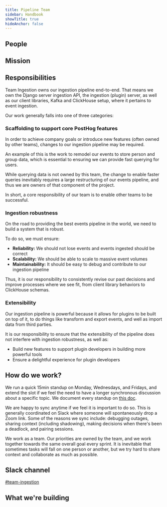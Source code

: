```yaml
---
title: Pipeline Team
sidebar: Handbook
showTitle: true
hideAnchor: false
---
```


## People

<TeamMembers />

## Mission

<Mission />

<Objectives />

## Responsibilities

Team Ingestion owns our ingestion pipeline end-to-end. That means we own the Django server ingestion API, the ingestion (plugin) server, as well as our client libraries, Kafka and ClickHouse setup, where it pertains to event ingestion.

Our work generally falls into one of three categories:

### Scaffolding to support core PostHog features

In order to achieve company goals or introduce new features (often owned by other teams), changes to our ingestion pipeline may be required.

An example of this is the work to remodel our events to store person and group data, which is essential to ensuring we can provide fast querying for users.

While querying data is not owned by this team, the change to enable faster queries inevitably requires a large restructuring of our events pipeline, and thus we are owners of that component of the project.

In short, a core responsibility of our team is to enable other teams to be successful.

### Ingestion robustness

On the road to providing the best events pipeline in the world, we need to build a system that is robust. 

To do so, we must ensure:

- **Reliability:** We should not lose events and events ingested should be correct
- **Scalability:** We should be able to scale to massive event volumes
- **Maintainability:** It should be easy to debug and contribute to our ingestion pipeline

Thus, it is our responsibility to consistently revise our past decisions and improve processes where we see fit, from client library behaviors to ClickHouse schemas.

### Extensibility

Our ingestion pipeline is powerful because it allows for plugins to be built on top of it, to do things like transform and export events, and well as import data from third parties.

It is our responsibility to ensure that the extensibility of the pipeline does not interfere with ingestion robustness, as well as:

- Build new features to support plugin developers in building more powerful tools
- Ensure a delightful experience for plugin developers

## How do we work?

We run a quick 15min standup on Monday, Wednesdays, and Fridays, and extend the slot if we feel the need to have a longer synchronous discussion about a specific topic. We document every standup on [this doc](https://docs.google.com/document/d/1iHeef4lWQ4rSBXmaM6A9_GHmARXax7If4B0duo8gFSE/edit?usp=sharing).

We are happy to sync anytime if we feel it is important to do so. This is generally coordinated on Slack where someone will spontaneously drop a Zoom link. Some of the reasons we sync include: debugging outages, sharing context (including shadowing), making decisions when there's been a deadlock, and pairing sessions.

We work as a team. Our priorities are owned by the team, and we work together towards the same overall goal every sprint. It is inevitable that sometimes tasks will fall on one person or another, but we try hard to share context and collaborate as much as possible. 


## Slack channel

[#team-ingestion](https://posthog.slack.com/messages/team-ingestion)

## What we're building

<TeamRoadmap />